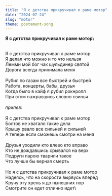 ```yaml
---
title: "Я с детства прикручивал к раме мотор"
date: "2024-07-24"
slug: "motor"
theme: postament-song
---
```


 **Я с детства прикручивал к раме мотор**\

\
Я с детства прикручивал к раме мотор\
Я делал что можно и то что нельзя\
Лемми мой бог чак шульдинер святой\
Дорога всегда принимала меня\
\
Рубил по газам все быстрей и быстрей\
Работа, концерты, бабы, друзья\
Когда было в кайф я рубил рокнролл\
При этом нажравшись словно свинья\
\
*припев:*\
\
Я с детства прикручивал к раме мотор\
Болтов не хватало такие дела\
Крышу рвало все сильней и сильней\
А теперь если сможешь смотри на меня\
\
Друзья уходили кто влево кто вправо\
Кто не дождавшись срывался на верх\
Подруги парою тварили такое\
Что лучше бы верная смерть\
\
Но я с детства прикручивал к раме мотор\
Надеясь, что на скорости вырвусь вперед\
Кручу эту хрень я до нынешних пор\
Смотрите он едет отлично идет\